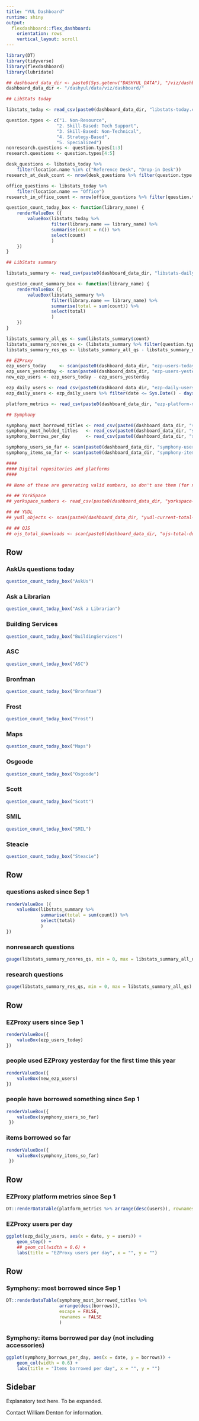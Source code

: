 ```yaml
---
title: "YUL Dashboard"
runtime: shiny
output:
  flexdashboard::flex_dashboard:
    orientation: rows
    vertical_layout: scroll
---
```


```r
library(DT)
library(tidyverse)
library(flexdashboard)
library(lubridate)

## dashboard_data_dir <- paste0(Sys.getenv("DASHYUL_DATA"), "/viz/dashboard/")
dashboard_data_dir <- "/dashyul/data/viz/dashboard/"

## LibStats today

libstats_today <- read_csv(paste0(dashboard_data_dir, "libstats-today.csv"))

question.types <- c("1. Non-Resource",
                   "2. Skill-Based: Tech Support",
                   "3. Skill-Based: Non-Technical",
                   "4. Strategy-Based",
                   "5. Specialized")
nonresearch.questions <- question.types[1:3]
research.questions <- question.types[4:5]

desk_questions <- libstats_today %>%
    filter(location.name %in% c("Reference Desk", "Drop-in Desk"))
research_at_desk_count <- nrow(desk_questions %>% filter(question.type %in% research.questions))

office_questions <- libstats_today %>%
    filter(location.name == "Office")
research_in_office_count <- nrow(office_questions %>% filter(question.type %in% research.questions))

question_count_today_box <- function(library_name) {
    renderValueBox ({
        valueBox(libstats_today %>%
                 filter(library.name == library_name) %>%
                 summarise(count = n()) %>%
                 select(count)
                 )
    })
}

## LibStats summary

libstats_summary <- read_csv(paste0(dashboard_data_dir, "libstats-daily-summary.csv"))

question_count_summary_box <- function(library_name) {
    renderValueBox ({
        valueBox(libstats_summary %>%
                 filter(library.name == library_name) %>%
                 summarise(total = sum(count)) %>%
                 select(total)
                 )
    })
}

libstats_summary_all_qs <- sum(libstats_summary$count)
libstats_summary_nonres_qs <- (libstats_summary %>% filter(question.type %in% nonresearch.questions))$count %>% sum
libstats_summary_res_qs <- libstats_summary_all_qs - libstats_summary_nonres_qs

## EZProxy
ezp_users_today     <- scan(paste0(dashboard_data_dir, "ezp-users-today.txt"))
ezp_users_yesterday <- scan(paste0(dashboard_data_dir, "ezp-users-yesterday.txt"))
new_ezp_users <- ezp_users_today - ezp_users_yesterday

ezp_daily_users <- read_csv(paste0(dashboard_data_dir, "ezp-daily-users.csv"))
ezp_daily_users <- ezp_daily_users %>% filter(date <= Sys.Date() - days(2)) ## Drop the partial yesterday

platform_metrics <- read_csv(paste0(dashboard_data_dir, "ezp-platform-metrics.csv"))

## Symphony

symphony_most_borrowed_titles <- read_csv(paste0(dashboard_data_dir, "symphony-most-borrowed-titles.csv"))
symphony_most_holded_titles   <- read_csv(paste0(dashboard_data_dir, "symphony-most-holded-titles.csv"))
symphony_borrows_per_day      <- read_csv(paste0(dashboard_data_dir, "symphony-borrows-per-day.csv"))

symphony_users_so_far <- scan(paste0(dashboard_data_dir, "symphony-users-so-far.txt"))
symphony_items_so_far <- scan(paste0(dashboard_data_dir, "symphony-items-so-far.txt"))

####
#### Digital repositories and platforms
####

## None of these are generating valid numbers, so don't use them (for now).

## ## YorkSpace
## yorkspace_numbers <- read_csv(paste0(dashboard_data_dir, "yorkspace-numbers.csv"))

## ## YUDL
## yudl_objects <- scan(paste0(dashboard_data_dir, "yudl-current-total-objects.txt"))

## ## OJS
## ojs_total_downloads <- scan(paste0(dashboard_data_dir, "ojs-total-downloads.txt"))

```

Row
-------------------------------------


### AskUs questions today

```r
question_count_today_box("AskUs")
```

### Ask a Librarian

```r
question_count_today_box("Ask a Librarian")
```

### Building Services

```r
question_count_today_box("BuildingServices")
```

### ASC

```r
question_count_today_box("ASC")
```

### Bronfman

```r
question_count_today_box("Bronfman")
```

### Frost

```r
question_count_today_box("Frost")
```

### Maps

```r
question_count_today_box("Maps")
```

### Osgoode

```r
question_count_today_box("Osgoode")
```

### Scott

```r
question_count_today_box("Scott")
```

### SMIL

```r
question_count_today_box("SMIL")
```

### Steacie

```r
question_count_today_box("Steacie")
```

Row
-------------------------------------

### questions asked since Sep 1

```r
renderValueBox ({
    valueBox(libstats_summary %>%
             summarise(total = sum(count)) %>%
             select(total)
             )
})
```

### nonresearch questions

```r
gauge(libstats_summary_nonres_qs, min = 0, max = libstats_summary_all_qs)
```

### research questions

```r
gauge(libstats_summary_res_qs, min = 0, max = libstats_summary_all_qs)
```

Row
-------------------------------------

### EZProxy users since Sep 1

```r
renderValueBox({
    valueBox(ezp_users_today)
})
```

### people used EZProxy yesterday for the first time this year

```r
renderValueBox({
    valueBox(new_ezp_users)
})
```

### people have borrowed something since Sep 1

```r
renderValueBox({
    valueBox(symphony_users_so_far)
 })
 ```

### items borrowed so far

```r
renderValueBox({
    valueBox(symphony_items_so_far)
 })
 ```

<!-- ### checkouts of those items

```r
renderValueBox({
    valueBox(c(27342))
})
```
-->

<!-- Row
-------------------------------------

### YorkSpace items added since Sep 1 2016

```r
renderValueBox({
    valueBox(yorkspace_numbers$items_added)
})
```

### YorkSpace downloads since Sep 1 2016

```r
renderValueBox({
    valueBox(yorkspace_numbers$author_downloads)
})
```

### OJS downloads since Sep 1 2016

```r
renderValueBox({
    valueBox(ojs_total_downloads)
})
```

### YUDL objects

```r
renderValueBox({
    valueBox(yudl_objects)
})
```
-->

Row
-------------------------------------

### EZProxy platform metrics since Sep 1

```r
DT::renderDataTable(platform_metrics %>% arrange(desc(users)), rownames = FALSE)
```

### EZProxy users per day

```r
ggplot(ezp_daily_users, aes(x = date, y = users)) +
    geom_step() +
    ## geom_col(width = 0.6) +
    labs(title = "EZProxy users per day", x = "", y = "")
```

Row
-------------------------------------

### Symphony: most borrowed since Sep 1

```r
DT::renderDataTable(symphony_most_borrowed_titles %>%
                    arrange(desc(borrows)),
                    escape = FALSE,
                    rownames = FALSE
                    )
```

### Symphony: items borrowed per day (not including accessories)

```r
ggplot(symphony_borrows_per_day, aes(x = date, y = borrows)) +
    geom_col(width = 0.6) +
    labs(title = "Items borrowed per day", x = "", y = "")
```

Sidebar {.sidebar}
-------------------------------------
Explanatory text here.  To be expanded.

Contact William Denton for information.
